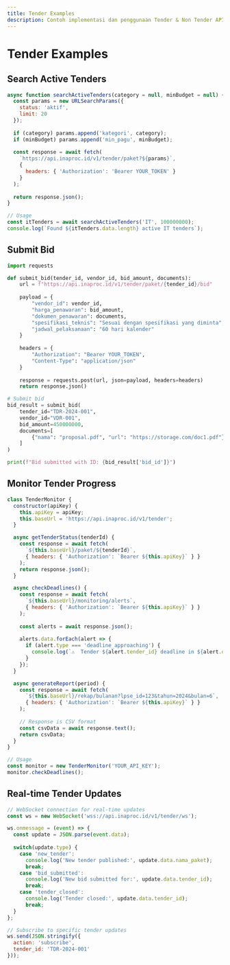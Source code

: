 ```yaml
---
title: Tender Examples
description: Contoh implementasi dan penggunaan Tender & Non Tender API
---
```


# Tender Examples

## Search Active Tenders

```javascript
async function searchActiveTenders(category = null, minBudget = null) {
  const params = new URLSearchParams({
    status: 'aktif',
    limit: 20
  });
  
  if (category) params.append('kategori', category);
  if (minBudget) params.append('min_pagu', minBudget);
  
  const response = await fetch(
    `https://api.inaproc.id/v1/tender/paket?${params}`,
    {
      headers: { 'Authorization': 'Bearer YOUR_TOKEN' }
    }
  );
  
  return response.json();
}

// Usage
const itTenders = await searchActiveTenders('IT', 100000000);
console.log(`Found ${itTenders.data.length} active IT tenders`);
```

## Submit Bid

```python
import requests

def submit_bid(tender_id, vendor_id, bid_amount, documents):
    url = f"https://api.inaproc.id/v1/tender/paket/{tender_id}/bid"
    
    payload = {
        "vendor_id": vendor_id,
        "harga_penawaran": bid_amount,
        "dokumen_penawaran": documents,
        "spesifikasi_teknis": "Sesuai dengan spesifikasi yang diminta",
        "jadwal_pelaksanaan": "60 hari kalender"
    }
    
    headers = {
        "Authorization": "Bearer YOUR_TOKEN",
        "Content-Type": "application/json"
    }
    
    response = requests.post(url, json=payload, headers=headers)
    return response.json()

# Submit bid
bid_result = submit_bid(
    tender_id="TDR-2024-001",
    vendor_id="VDR-001", 
    bid_amount=450000000,
    documents=[
        {"nama": "proposal.pdf", "url": "https://storage.com/doc1.pdf"}
    ]
)

print(f"Bid submitted with ID: {bid_result['bid_id']}")
```

## Monitor Tender Progress

```javascript
class TenderMonitor {
  constructor(apiKey) {
    this.apiKey = apiKey;
    this.baseUrl = 'https://api.inaproc.id/v1/tender';
  }

  async getTenderStatus(tenderId) {
    const response = await fetch(
      `${this.baseUrl}/paket/${tenderId}`,
      { headers: { 'Authorization': `Bearer ${this.apiKey}` } }
    );
    return response.json();
  }

  async checkDeadlines() {
    const response = await fetch(
      `${this.baseUrl}/monitoring/alerts`,
      { headers: { 'Authorization': `Bearer ${this.apiKey}` } }
    );
    
    const alerts = await response.json();
    
    alerts.data.forEach(alert => {
      if (alert.type === 'deadline_approaching') {
        console.log(`⚠️  Tender ${alert.tender_id} deadline in ${alert.days_left} days`);
      }
    });
  }

  async generateReport(period) {
    const response = await fetch(
      `${this.baseUrl}/rekap/bulanan?lpse_id=123&tahun=2024&bulan=6`,
      { headers: { 'Authorization': `Bearer ${this.apiKey}` } }
    );
    
    // Response is CSV format
    const csvData = await response.text();
    return csvData;
  }
}

// Usage
const monitor = new TenderMonitor('YOUR_API_KEY');
monitor.checkDeadlines();
```

## Real-time Tender Updates

```javascript
// WebSocket connection for real-time updates
const ws = new WebSocket('wss://api.inaproc.id/v1/tender/ws');

ws.onmessage = (event) => {
  const update = JSON.parse(event.data);
  
  switch(update.type) {
    case 'new_tender':
      console.log('New tender published:', update.data.nama_paket);
      break;
    case 'bid_submitted':
      console.log('New bid submitted for:', update.data.tender_id);
      break;
    case 'tender_closed':
      console.log('Tender closed:', update.data.tender_id);
      break;
  }
};

// Subscribe to specific tender updates
ws.send(JSON.stringify({
  action: 'subscribe',
  tender_id: 'TDR-2024-001'
}));
```
